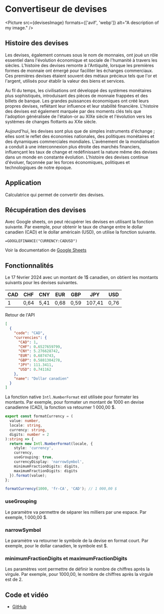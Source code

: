 
# Convertiseur de devises

<Picture
  src={devisesImage}
  formats={['avif', 'webp']}
  alt="A description of my image."
/>

## Histoire des devises

Les devises, également connues sous le nom de monnaies, ont joué un rôle essentiel dans l'évolution économique et sociale de l'humanité à travers les siècles. L'histoire des devises remonte à l'Antiquité, lorsque les premières formes de monnaie ont émergé pour faciliter les échanges commerciaux. Ces premières devises étaient souvent des métaux précieux tels que l'or et l'argent, utilisés pour établir la valeur des biens et services.

Au fil du temps, les civilisations ont développé des systèmes monétaires plus sophistiqués, introduisant des pièces de monnaie frappées et des billets de banque. Les grandes puissances économiques ont créé leurs propres devises, reflétant leur influence et leur stabilité financière. L'histoire des devises est également marquée par des moments clés tels que l'adoption généralisée de l'étalon-or au XIXe siècle et l'évolution vers les systèmes de changes flottants au XXe siècle.

Aujourd'hui, les devises sont plus que de simples instruments d'échange ; elles sont le reflet des économies nationales, des politiques monétaires et des dynamiques commerciales mondiales. L'avènement de la mondialisation a conduit à une interconnexion plus étroite des marchés financiers, influençant les taux de change et redéfinissant la nature même des devises dans un monde en constante évolution. L'histoire des devises continue d'évoluer, façonnée par les forces économiques, politiques et technologiques de notre époque.

## Application

Calculatrice qui permet de convertir des devises.

## Récupération des devises

Avec Google sheets, on peut récupérer les devises en utilisant la fonction suivante.
Par exemple, pour obtenir le taux de change entre le dollar canadien (CAD) et le dollar américain (USD), on utilise la fonction suivante.

```
=GOOGLEFINANCE("CURRENCY:CADUSD")
```
Voir la documentation de [Google Sheets](https://support.google.com/docs/answer/3093281?hl=fr)


## Fonctionnalités

Le 17 février 2024 avec un montant de 1$ canadien, on obtient les montants suivants pour les devises suivantes.

| CAD | CHF | CNY | EUR | GBP | JPY | USD |
| --- | --- | --- | --- | --- | --- | --- |
| 1 | 0,64 | 5,41 | 0,68 | 0,59 | 107,41 | 0,76 |

Retour de l'API

```Json
[
  {
    "code": "CAD",
    "currencies": {
      "CAD": 1,
      "CHF": 0.6527659799,
      "CNY": 5.276628742,
      "EUR": 0.6874743,
      "GBP": 0.5881304278,
      "JPY": 111.3411,
      "USD": 0.741162
    },
    "name": "Dollar canadien"
  }
]
```

La fonction native `Intl.NumberFormat` est utilisée pour formater les montants.
Par exemple, pour formater un montant de 1000 en devise canadienne (CAD), la fonction va retourner 1 000,00 $.

```typescript
export const formatCurrency = (
  value: number,
  locale: string,
  currency: string,
  digits: number = 2
):string => {
  return new Intl.NumberFormat(locale, {
    style: 'currency',
    currency,
    useGrouping: true,
    currencyDisplay: 'narrowSymbol',
    minimumFractionDigits: digits,
    maximumFractionDigits: digits
  }).format(value);
};

formatCurrency(1000, 'fr-CA', 'CAD'); // 1 000,00 $
```

### useGrouping
Le paramètre va permettre de séparer les milliers par une espace. Par exemple, 1 000,00 $.

### narrowSymbol
Le paramètre va retourner le symbole de la devise en format court. Par exemple, pour le dollar canadien, le symbole est $.

### minimumFractionDigits et maximumFractionDigits
Les paramètres vont permettre de définir le nombre de chiffres après la virgule. Par exemple, pour 1000,00, le nombre de chiffres après la virgule est de 2.

## Code et vidéo

- [GitHub](https://github.com/davland7/youtube/tree/main/src/components/CurrencyConverter)
